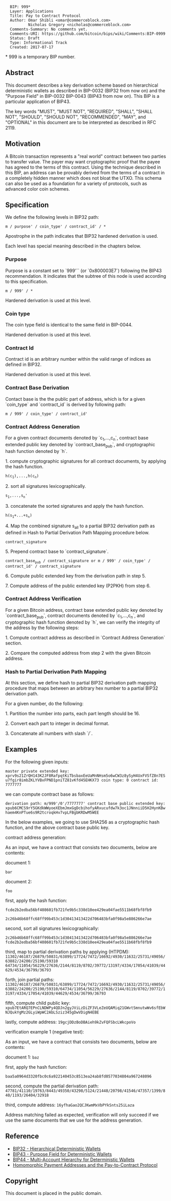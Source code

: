 <pre>
  BIP: 999*
  Layer: Applications
  Title: Pay to Contract Protocol
  Author: Omar Shibli <omar@commerceblock.com>
          Nicholas Gregory <nicholas@commerceblock.com>
  Comments-Summary: No comments yet.
  Comments-URI: https://github.com/bitcoin/bips/wiki/Comments:BIP-0999
  Status: Draft
  Type: Informational Track
  Created: 2017-07-17
</pre>

&ast; 999 is a temporary BIP number.

==Abstract==

This document describes a key derivation scheme based on hierarchical deterministic wallets as described in BIP-0032 (BIP32 from now on) and the "Purpose Field" in BIP-0032 BIP-0043 (BIP43 from now on).
This BIP is a particular application of BIP43.


The key words "MUST", "MUST NOT", "REQUIRED", "SHALL", "SHALL NOT", "SHOULD", "SHOULD NOT", "RECOMMENDED", "MAY", and "OPTIONAL" in this document are to be interpreted as described in RFC 2119.

==Motivation==

A Bitcoin transaction represents a "real world" contract between two parties to transfer value. The payer may want cryptographic proof that the payee has agreed to the terms of this contract. Using the technique described in this BIP, an address can be provably derived from the terms of a contract in a completely hidden manner which does not bloat the UTXO. This schema can also be used as a foundation for a variety of protocols, such as advanced color coin schemes.

==Specification==

We define the following levels in BIP32 path:

<code>
m / purpose' / coin_type' / contract_id' / *
</code>

Apostrophe in the path indicates that BIP32 hardened derivation is used.

Each level has special meaning described in the chapters below.

===Purpose===

Purpose is a constant set to `999'`` (or `0x800003E7`) following the BIP43 recommendation. It indicates that the subtree of this node is used according to this specification.

<code>
m / 999' / *
</code>

Hardened derivation is used at this level.

===Coin type===

The coin type field is identical to the same field in BIP-0044.

Hardened derivation is used at this level.

===Contract Id===

Contract id is an arbitrary number within the valid range of indices as defined in BIP32.

Hardened derivation is used at this level.

===Contract Base Derivation===

Contact base is the the public part of address, which is for a given `coin_type` and `contract_id` is derived by following path:

<code>
m / 999' / coin_type' / contract_id'
</code>

===Contract Address Generation===

For a given contract documents denoted by `c<sub>1</sub>,...,c<sub>n</sub>`, contract base extended public key denoted by `contract_base<sub>pub</sub>`, and cryptographic hash function denoted by `h`.

1. compute cryptographic signatures for all contract documents, by applying the hash function.

<code>
h(c<sub>1</sub>),...,h(c<sub>n</sub>)
</code>

2. sort all signatures lexicographically.

<code>
s<sub>1</sub>,...,s<sub>n</sub>'
</code>

3. concatenate the sorted signatures and apply the hash function.

<code>
h(s<sub>1</sub>+...+s<sub>n</sub>)
</code>

4. Map the combined signature s<sub>all</sub> to a partial BIP32 derivation path as defined in Hash to Partial Derivation Path Mapping procedure below.

<code>
contract_signature
</code>

5. Prepend contract base to `contract_signature`.

<code>
contract_base<sub>pub</sub> / contract_signature
or
m / 999' / coin_type' / contract_id' / contract_signature
</code>

6. Compute public extended key from the derivation path in step 5.

7. Compute address of the public extended key (P2PKH) from step 6.

===Contract Address Verification===

For a given Bitcoin address, contract base extended public key denoted by `contract_base<sub>pub</sub>`, contract documents denoted by `c<sub>1</sub>,...,c<sub>n</sub>`, and cryptographic hash function denoted by `h`, we can verify the integrity of the address by the following steps:

1. Compute contract address as described in `Contract Address Generation` section.

2. Compare the computed address from step 2 with the given Bitcoin address.

===Hash to Partial Derivation Path Mapping===

At this section, we define hash to partial BIP32 derivation path mapping procedure that maps between an arbitrary hex number to a partial BIP32 derivation path.

For a given number, do the following:

1. Partition the number into parts, each part length should be 16.

2. Convert each part to integer in decimal format.

3. Concatenate all numbers with slash `/`.

==Examples==

For the following given inputs:

<code>
master private extended key: xprv9s21ZrQH143K2JF8RafpqtKiTbsbaxEeUaMnNHsm5o6wCW3z8ySyH4UxFVSfZ8n7ESu7fgir8imbZKLYVBxFPND1pniTZ81vKfd45EHKX73
coin type: 0
contract id: 7777777
</code>

we can compute contract base as follows:

<code>
derivation path: m/999'/0'/7777777'
contract base public extended key: xpub6CMCS9rY5GKdkWWyoeXEbmJmxGgDcbihofyARxucufdw7k3oc1JNnniiD5H2HynKBwhaem4KnPTue6s9R2tcroqkHv7vpLFBgbKRDwM5WEE
</code>

In the below examples, we going to use SHA256 as a cryptographic hash function, and the above contract base public key.

contract address generation:

As an input, we have a contract that consists two documents, below are contents:

document 1:

<code>
bar
</code>

document 2:

<code>
foo
</code>

first, apply the hash function:

<code>
fcde2b2edba56bf408601fb721fe9b5c338d10ee429ea04fae5511b68fbf8fb9
</code>

<code>
2c26b46b68ffc68ff99b453c1d30413413422d706483bfa0f98a5e886266e7ae
</code>

second, sort all signatures lexicographically:

<code>
2c26b46b68ffc68ff99b453c1d30413413422d706483bfa0f98a5e886266e7ae
fcde2b2edba56bf408601fb721fe9b5c338d10ee429ea04fae5511b68fbf8fb9
</code>

third, map to partial derivation paths by applying (HTPDM):
<code>
11302/46187/26879/50831/63899/17724/7472/16692/4930/11632/25731/49056/63882/24200/25190/59310
64734/11054/56229/27636/2144/8119/8702/39772/13197/4334/17054/41039/44629/4534/36799/36793
</code>

forth, join partial paths:
<code>
11302/46187/26879/50831/63899/17724/7472/16692/4930/11632/25731/49056/63882/24200/25190/59310/64734/11054/56229/27636/2144/8119/8702/39772/13197/4334/17054/41039/44629/4534/36799/36793
</code>

fifth, compute child public key:
<code>
xpub7EtARQ7EPnCLNDWPy4QDJn2gyJViLzDiZF3VLeZeUQAMiq21GWvtSmnutwWv6sfEbWNJQukYgMz2GLyiWpWC2AbLSziz345gDwVDigN4EBE
</code>

lastly, compute address:
<code>
19gcjDDzBoDBAieh9kZvFQFSbcLWkcpoVo
</code>

verification example 1 (negative test):

As an input, we have a contract that consists two documents, below are contents:

document 1:
<code>
baz
</code>

first, apply the hash function:

<code>
baa5a0964d3320fbc0c6a922140453c8513ea24ab8fd0577034804a967248096
</code>

second, compute the partial derivation path:
<code>
47781/41110/19763/8443/49350/43298/5124/21448/20798/41546/47357/1399/840/1193/26404/32918
</code>

third, compute address:
<code>
16yfhaGao2QCJKwmMxVbPYkSnts25iLaza
</code>

Address matching failed as expected, verification will only succeed if we use the same documents that we use for the address generation.

==Reference==

* [[bip-0032.mediawiki|BIP32 - Hierarchical Deterministic Wallets]]
* [[bip-0043.mediawiki|BIP43 - Purpose Field for Deterministic Wallets]]
* [[bip-0044.mediawiki|BIP44 - Multi-Account Hierarchy for Deterministic Wallets]]
* [[https://arxiv.org/abs/1212.3257|Homomorphic Payment Addresses and the Pay-to-Contract Protocol]]

==Copyright==

This document is placed in the public domain.
